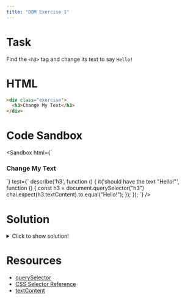 ```yaml
---
title: "DOM Exercise 1"
---
```


# Task

Find the `<h3>` tag and change its text to say `Hello!`

# HTML

```html
<div class="exercise">
  <h3>Change My Text</h3>
</div>
```

# Code Sandbox
<Sandbox
  html={`
<div class="exercise">
  <h3>Change My Text</h3>
</div>
  `}
  test={`
describe('h3', function () {
  it('should have the text "Hello!"', function () {
    const h3 = document.querySelector("h3")
    chai.expect(h3.textContent).to.equal("Hello!");
  });
});
  `}
/>

# Solution

<details>
  <summary>Click to show solution!</summary>

```javascript
const h3 = document.querySelector("h3")
h3.textContent = "Hello!"
```

</details>

# Resources

- [querySelector](https://developer.mozilla.org/en-US/docs/Web/API/Document/querySelector)
- [CSS Selector Reference](https://www.w3schools.com/cssref/css_selectors.asp)
- [textContent](https://developer.mozilla.org/en-US/docs/Web/API/Node/textContent)
